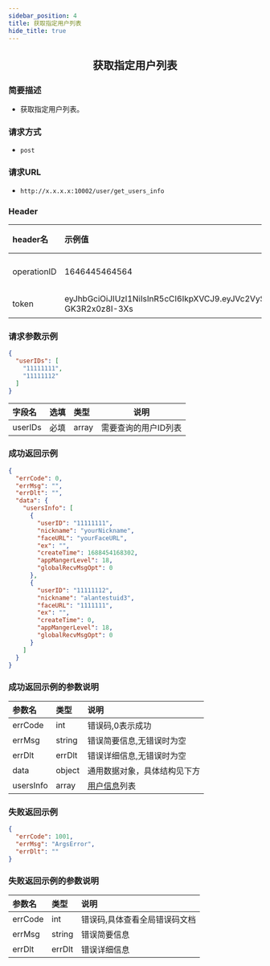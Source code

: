 ```yaml
---
sidebar_position: 4
title: 获取指定用户列表
hide_title: true
---
```


<center>

## 获取指定用户列表

</center>

### 简要描述
- 获取指定用户列表。
### 请求方式
- `post` 
### 请求URL
- `http://x.x.x.x:10002/user/get_users_info` 


### Header
|header名|示例值|选填|类型|说明|
|:----    |:-------    |:--- |---|------      |
|operationID|1646445464564|必填|string|operationID用于全局链路追踪|
|token|eyJhbGciOiJIUzI1NiIsInR5cCI6IkpXVCJ9.eyJVc2VySUQiOiJvcGVuSU02NTQzMjEiLCJQbGF0Zm9ybUlEIjowLCJleHAiOjE2OTY0OTE4NTAsIm5iZiI6MTY4ODcxNTU1MCwiaWF0IjoxNjg4NzE1ODUwfQ.Mfhg3OiRtJY48rZbKWecNeydnHWW-GK3R2x0z8I-3Xs|必填|string|管理员token|


### 请求参数示例


```json
{
  "userIDs": [
    "11111111",
    "11111112"
  ]
}
```
|字段名|选填|类型|说明|
|:----    |:-------    |:--- |---|
|userIDs|必填|array|需要查询的用户ID列表|
### 成功返回示例


```json
{
  "errCode": 0,
  "errMsg": "",
  "errDlt": "",
  "data": {
    "usersInfo": [
      {
        "userID": "11111111",
        "nickname": "yourNickname",
        "faceURL": "yourFaceURL",
        "ex": "",
        "createTime": 1688454168302,
        "appMangerLevel": 18,
        "globalRecvMsgOpt": 0
      },
      {
        "userID": "11111112",
        "nickname": "alantestuid3",
        "faceURL": "1111111",
        "ex": "",
        "createTime": 0,
        "appMangerLevel": 18,
        "globalRecvMsgOpt": 0
      }
    ]
  }
}
```
### 成功返回示例的参数说明


|参数名|类型|说明|
|:----    |:-------    |:--- |
|errCode|int|错误码,0表示成功|
|errMsg|string|错误简要信息,无错误时为空|
|errDlt|errDlt|错误详细信息,无错误时为空|
|data|object|通用数据对象，具体结构见下方|
|usersInfo|array|[用户信息](docs/restapi/commonFields.mdx#userinfo)列表|
### 失败返回示例


```json
{
  "errCode": 1001,
  "errMsg": "ArgsError",
  "errDlt": ""
}
```
### 失败返回示例的参数说明


|参数名|类型|说明|
|:----    |:-------    |:--- |
|errCode|int|错误码,具体查看全局错误码文档|
|errMsg|string|错误简要信息|
|errDlt|errDlt|错误详细信息|
